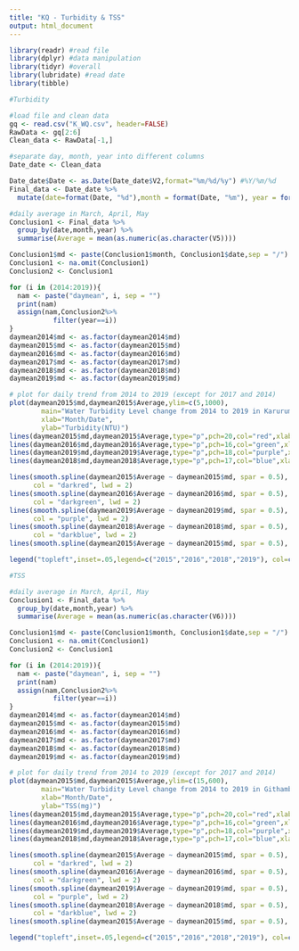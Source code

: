 ```yaml
---
title: "KQ - Turbidity & TSS"
output: html_document
---
```


```r
library(readr) #read file
library(dplyr) #data manipulation
library(tidyr) #overall
library(lubridate) #read date
library(tibble)
```

```r
#Turbidity
```

```r
#load file and clean data
gq <- read.csv("K_WQ.csv", header=FALSE)
RawData <- gq[2:6]
Clean_data <- RawData[-1,]

#separate day, month, year into different columns 
Date_date <- Clean_data

Date_date$Date <- as.Date(Date_date$V2,format="%m/%d/%y") #%Y/%m/%d
Final_data <- Date_date %>%
  mutate(date=format(Date, "%d"),month = format(Date, "%m"), year = format(Date, "%Y"))

```


```r
#daily average in March, April, May
Conclusion1 <- Final_data %>%
  group_by(date,month,year) %>%
  summarise(Average = mean(as.numeric(as.character(V5)))) 

Conclusion1$md <- paste(Conclusion1$month, Conclusion1$date,sep = "/")
Conclusion1 <- na.omit(Conclusion1)
Conclusion2 <- Conclusion1
```

```r
for (i in (2014:2019)){
  nam <- paste("daymean", i, sep = "")
  print(nam)
  assign(nam,Conclusion2%>%
           filter(year==i))
}
daymean2014$md <- as.factor(daymean2014$md)
daymean2015$md <- as.factor(daymean2015$md)
daymean2016$md <- as.factor(daymean2016$md)
daymean2017$md <- as.factor(daymean2017$md)
daymean2018$md <- as.factor(daymean2018$md)
daymean2019$md <- as.factor(daymean2019$md)
```

```r
# plot for daily trend from 2014 to 2019 (except for 2017 and 2014)
plot(daymean2015$md,daymean2015$Average,ylim=c(5,1000),
        main="Water Turbidity Level change from 2014 to 2019 in Karurumo",
        xlab="Month/Date",
        ylab="Turbidity(NTU)")
lines(daymean2015$md,daymean2015$Average,type="p",pch=20,col="red",xlab="Month/Date",ylab="Turbidity(NTU)", main="data",ylim=c(5,1000))
lines(daymean2016$md,daymean2016$Average,type="p",pch=16,col="green",xlab="Month/Date",ylab="Turbidity(NTU)", main="data",ylim=c(5,1000))
lines(daymean2019$md,daymean2019$Average,type="p",pch=18,col="purple",xlab="Month/Date",ylab="Turbidity(NTU)", main="data")
lines(daymean2018$md,daymean2018$Average,type="p",pch=17,col="blue",xlab="Month/Date",ylab="Turbidity(NTU)", main="data")

lines(smooth.spline(daymean2015$Average ~ daymean2015$md, spar = 0.5), 
      col = "darkred", lwd = 2)
lines(smooth.spline(daymean2016$Average ~ daymean2016$md, spar = 0.5), 
      col = "darkgreen", lwd = 2)
lines(smooth.spline(daymean2019$Average ~ daymean2019$md, spar = 0.5), 
      col = "purple", lwd = 2)
lines(smooth.spline(daymean2018$Average ~ daymean2018$md, spar = 0.5), 
      col = "darkblue", lwd = 2)
lines(smooth.spline(daymean2015$Average ~ daymean2015$md, spar = 0.5), col = "darkred", lwd = 2,)

legend("topleft",inset=.05,legend=c("2015","2016","2018","2019"), col=c("red","green",'blue','purple'),lty=1, ncol=1,cex=0.75)
```

```r
#TSS
```

```r
#daily average in March, April, May
Conclusion1 <- Final_data %>%
  group_by(date,month,year) %>%
  summarise(Average = mean(as.numeric(as.character(V6)))) 

Conclusion1$md <- paste(Conclusion1$month, Conclusion1$date,sep = "/")
Conclusion1 <- na.omit(Conclusion1)
Conclusion2 <- Conclusion1
```

```r
for (i in (2014:2019)){
  nam <- paste("daymean", i, sep = "")
  print(nam)
  assign(nam,Conclusion2%>%
           filter(year==i))
}
daymean2014$md <- as.factor(daymean2014$md)
daymean2015$md <- as.factor(daymean2015$md)
daymean2016$md <- as.factor(daymean2016$md)
daymean2017$md <- as.factor(daymean2017$md)
daymean2018$md <- as.factor(daymean2018$md)
daymean2019$md <- as.factor(daymean2019$md)
```

```r
# plot for daily trend from 2014 to 2019 (except for 2017 and 2014)
plot(daymean2015$md,daymean2015$Average,ylim=c(15,600),
        main="Water Turbidity Level change from 2014 to 2019 in Githambara",
        xlab="Month/Date",
        ylab="TSS(mg)")
lines(daymean2015$md,daymean2015$Average,type="p",pch=20,col="red",xlab="Month/Date",ylab="TSS(mg)", main="data",ylim=c(15,600))
lines(daymean2016$md,daymean2016$Average,type="p",pch=16,col="green",xlab="Month/Date",ylab="TSS(mg)", main="data",ylim=c(15,600))
lines(daymean2019$md,daymean2019$Average,type="p",pch=18,col="purple",xlab="Month/Date",ylab="TSS(mg)", main="data")
lines(daymean2018$md,daymean2018$Average,type="p",pch=17,col="blue",xlab="Month/Date",ylab="TSS(mg)", main="data")

lines(smooth.spline(daymean2015$Average ~ daymean2015$md, spar = 0.5), 
      col = "darkred", lwd = 2)
lines(smooth.spline(daymean2016$Average ~ daymean2016$md, spar = 0.5), 
      col = "darkgreen", lwd = 2)
lines(smooth.spline(daymean2019$Average ~ daymean2019$md, spar = 0.5), 
      col = "purple", lwd = 2)
lines(smooth.spline(daymean2018$Average ~ daymean2018$md, spar = 0.5), 
      col = "darkblue", lwd = 2)
lines(smooth.spline(daymean2015$Average ~ daymean2015$md, spar = 0.5), col = "darkred", lwd = 2,)

legend("topleft",inset=.05,legend=c("2015","2016","2018","2019"), col=c("green","red",'blue','purple'),lty=1, ncol=1,cex=0.75)
```